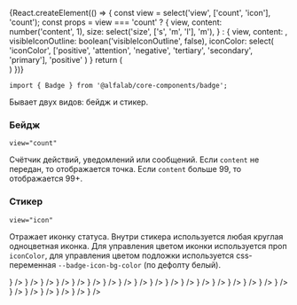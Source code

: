 



<Meta
    title='Компоненты'
    component={Badge}
/>


<!-- Canvas -->

<Story name='Badge'>
    {React.createElement(() => {
        const view = select('view', ['count', 'icon'], 'count');
        const props = view === 'count' ?
            {
                view,
                content: number('content', 1),
                size: select('size', ['s', 'm', 'l'], 'm'),
            } : {
                view,
                content: <AlertCircleMIcon />,
                visibleIconOutline: boolean('visibleIconOutline', false),
                iconColor: select(
                    'iconColor',
                    ['positive', 'attention', 'negative', 'tertiary', 'secondary', 'primary'],
                    'positive'
                )
            }
        return (
            <div style={{
                display: 'inline-flex',
                padding: '5px',
                backgroundColor: '#233549',
            }}>
                <Badge {...props} />
            </div>
        )
    })}
</Story>


<!-- Docs -->

<ComponentHeader
    name='Badge'
    version={version}
    package='@alfalab/core-components/badge'
    stage={3}
/>

```tsx
import { Badge } from '@alfalab/core-components/badge';
```

Бывает двух видов: бейдж и стикер.

### Бейдж

`view="count"`

Счётчик действий, уведомлений или сообщений. Если `content` не передан, то отображается точка.
Если `content` больше 99, то отображается 99+.

<Preview>
    <Container>
        <Row>
            <Col>
                <Badge view='count' />
            </Col>
            <Col>
                <Badge view='count' content={1} />
            </Col>
            <Col>
                <Badge view='count' content={100} />
            </Col>
        </Row>
    </Container>
</Preview>

### Стикер
`view="icon"`

Отражает иконку статуса. Внутри стикера используется любая круглая одноцветная иконка.
Для управления цветом иконки используется проп `iconColor`, для управления цветом подложки используется css-переменная
`--badge-icon-bg-color` (по дефолту белый).

<Preview>
    <Container>
        <Row style={{margin: 0, padding: 12}}>
            <Col>
                <Badge view='icon' iconColor='positive' content={<CheckmarkOnCircleMIcon/>} />
            </Col>
            <Col>
                <Badge view='icon' iconColor='attention' content={<AlertCircleMIcon/>} />
            </Col>
            <Col>
                <Badge view='icon' iconColor='negative' content={<AlertCircleMIcon/>} />
            </Col>
            <Col>
                <Badge view='icon' iconColor='negative' content={<CrossCircleMIcon/>} />
            </Col>
            <Col>
                <Badge view='icon' iconColor='negative' content={<StopCircleMIcon/>} />
            </Col>
            <Col>
                <Badge view='icon' iconColor='secondary' content={<InformationCircleMIcon/>} />
            </Col>
            <Col>
                <Badge view='icon' iconColor='secondary' content={<ClockMIcon/>} />
            </Col>
            <Col>
                <Badge view='icon' iconColor='secondary' content={<CrossCircleMIcon/>} />
            </Col>
        </Row>
        <Row style={{margin: 0, padding: 12, backgroundColor: '#DBDEE1'}}>
            <Col>
                <Badge view='icon' iconColor='positive' content={<CheckmarkOnCircleMIcon/>} />
            </Col>
            <Col>
                <Badge view='icon' iconColor='attention' content={<AlertCircleMIcon/>} />
            </Col>
            <Col>
                <Badge view='icon' iconColor='negative' content={<AlertCircleMIcon/>} />
            </Col>
            <Col>
                <Badge view='icon' iconColor='negative' content={<CrossCircleMIcon/>} />
            </Col>
            <Col>
                <Badge view='icon' iconColor='negative' content={<StopCircleMIcon/>} />
            </Col>
            <Col>
                <Badge view='icon' iconColor='secondary' content={<InformationCircleMIcon/>} />
            </Col>
            <Col>
                <Badge view='icon' iconColor='secondary' content={<ClockMIcon/>} />
            </Col>
            <Col>
                <Badge view='icon' iconColor='secondary' content={<CrossCircleMIcon/>} />
            </Col>
        </Row>
        <Row style={{margin: 0, padding: 12, paddingTop: 0, backgroundColor: '#DBDEE1'}}>
            <Col>
                <Badge view='icon' visibleIconOutline={true} iconColor='positive' content={<CheckmarkOnCircleMIcon/>} />
            </Col>
            <Col>
                <Badge view='icon' visibleIconOutline={true} iconColor='attention' content={<AlertCircleMIcon/>} />
            </Col>
            <Col>
                <Badge view='icon' visibleIconOutline={true} iconColor='negative' content={<AlertCircleMIcon/>} />
            </Col>
            <Col>
                <Badge view='icon' visibleIconOutline={true} iconColor='negative' content={<CrossCircleMIcon/>} />
            </Col>
            <Col>
                <Badge view='icon' visibleIconOutline={true} iconColor='negative' content={<StopCircleMIcon/>} />
            </Col>
            <Col>
                <Badge view='icon' visibleIconOutline={true} iconColor='secondary' content={<InformationCircleMIcon/>} />
            </Col>
            <Col>
                <Badge view='icon' visibleIconOutline={true} iconColor='secondary' content={<ClockMIcon/>} />
            </Col>
            <Col>
                <Badge view='icon' visibleIconOutline={true} iconColor='secondary' content={<CrossCircleMIcon/>} />
            </Col>
        </Row>
    </Container>
</Preview>

<Props of={Badge} />
